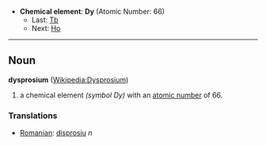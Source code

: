 *'''Chemical element''': '''Dy''' (Atomic Number: 66)
**Last: [[Terbium|Tb]]
**Next: [[Holmium|Ho]]
----
== Noun ==
'''dysprosium''' ([[en:Dysprosium|Wikipedia:Dysprosium]])

# a chemical element ''(symbol Dy)'' with an [[atomic number]] of 66.

===Translations===
*[[Romanian]]: [[disprosiu]] ''n''